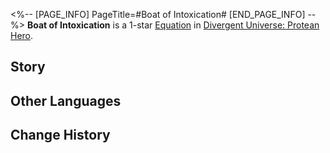<%-- [PAGE_INFO]
PageTitle=#Boat of Intoxication#
[END_PAGE_INFO] --%>
{{Equation Infobox
|period   = Protean Hero
|rarity   = 1
|path1    = Elation*2
|path2    = Harmony*2
|effect   = "{{Extra Effect|Aftertaste|61000054}}" DMG dealt by ally targets can ignore Weakness Type and reduce {{Color|h|1}} Toughness from enemy targets. In a single attack, this effect can be triggered against each enemy target up to {{Color|h|10}} time(s). This effect is not active in the enemy target's turn.
|mentions = Phagousa
}}
'''Boat of Intoxication''' is a 1-star [[Divergent Universe: Protean Hero/Equations|Equation]] in [[Divergent Universe: Protean Hero]].

==Story==
{{Description|Allow me to tell you of a ludicrous fleet, with the flagship the runk White Siren.<br />Phagousa bless them. They used the honey brew of Mythemis to start a great fire,<br />Every warship was bathed in the enchanted liquor.<br />The drunk sailors clung to the ship's railings, spouting gibberish.<br />The old captain at the banquet started brawling the sea.<br />The deranged warships plunged into the ocean like a whale pod and suddenly surfaced again, sending waves,<br />Smashing sea monsters and enemies into pieces, and leaving enraging allies behind.<br />In the end, the sailors all drifted with the schools of fish, lost in their drunken slumber.<br />My dear captain, along with the White Siren, sank in the amber-colored flames,<br />With the remains of burned monsters and his favorite honey brew.}}
<!--
==Gameplay Notes==
* 
-->
==Other Languages==
{{Other Languages
|en   = Boat of Intoxication
|zhs  = 沉醉之船
|zht  = 沉醉之船
|ja   = {{Rubi|陶酔|とうすい}}の{{Rubi|船|ふね}}
|ko   = 심취한 배
|es   = Barca de la embriaguez
|fr   = Bateau de l'ivresse
|ru   = Лодка опьянения
|th   = เรือมึนเมา
|vi   = Con Thuyền Say Sưa
|de   = Schiff des Rausches
|id   = Boat of Intoxication
|pt   = Bote da Intoxicação
}}

==Change History==
{{Change History|3.1}}